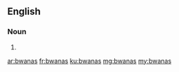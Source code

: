 ==English==

===Noun===
{{head|en|noun plural form}}

# {{plural of|bwana|lang=en}}

[[ar:bwanas]]
[[fr:bwanas]]
[[ku:bwanas]]
[[mg:bwanas]]
[[my:bwanas]]